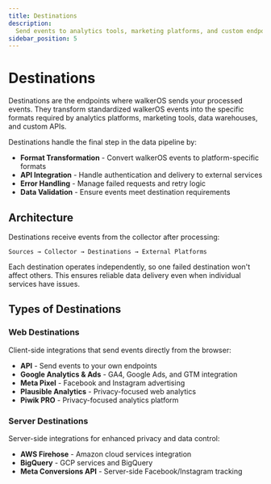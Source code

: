 ```yaml
---
title: Destinations
description:
  Send events to analytics tools, marketing platforms, and custom endpoints
sidebar_position: 5
---
```



# Destinations

Destinations are the endpoints where walkerOS sends your processed events. They
transform standardized walkerOS events into the specific formats required by
analytics platforms, marketing tools, data warehouses, and custom APIs.

Destinations handle the final step in the data pipeline by:

- **Format Transformation** - Convert walkerOS events to platform-specific
  formats
- **API Integration** - Handle authentication and delivery to external services
- **Error Handling** - Manage failed requests and retry logic
- **Data Validation** - Ensure events meet destination requirements

## Architecture

Destinations receive events from the collector after processing:

```
Sources → Collector → Destinations → External Platforms
```

Each destination operates independently, so one failed destination won't affect
others. This ensures reliable data delivery even when individual services have
issues.

## Types of Destinations

### Web Destinations

Client-side integrations that send events directly from the browser:

- **<Link to="/docs/destinations/web/api">API</Link>** - Send events to your own
  endpoints
- **<Link to="/docs/destinations/web/gtag/">Google Analytics & Ads</Link>** -
  GA4, Google Ads, and GTM integration
- **<Link to="/docs/destinations/web/meta-pixel">Meta Pixel</Link>** - Facebook
  and Instagram advertising
- **<Link to="/docs/destinations/web/plausible">Plausible Analytics</Link>** -
  Privacy-focused web analytics
- **<Link to="/docs/destinations/web/piwikpro">Piwik PRO</Link>** -
  Privacy-focused analytics platform

### Server Destinations

Server-side integrations for enhanced privacy and data control:

- **<Link to="/docs/destinations/server/aws">AWS Firehose</Link>** - Amazon
  cloud services integration
- **<Link to="/docs/destinations/server/gcp">BigQuery</Link>** - GCP services
  and BigQuery
- **<Link to="/docs/destinations/server/meta-capi">Meta Conversions
  API</Link>** - Server-side Facebook/Instagram tracking
